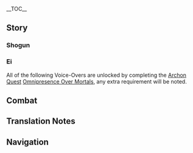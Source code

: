 {{CharacterTabs}}
{{LanguageTabs}}
{{Stub|1={{Meta/VO|tl=1|rm=1}}}}
__TOC__
==Story==
===Shogun===
{{VO/Story
|character           = Raiden Shogun
|language            = zh
|language_s          = zh
|language_t          = zh-tw
|name_s              = 雷电将军
|name_t              = 雷電將軍

|vo_01_01_title_s    = 初次见面…
|vo_01_01_title_t    = 初次見面…
|vo_01_01_subtitle   = Hello
|vo_01_01_file       = VO_{language}{character} Hello.ogg
|vo_01_01_tx_s       = 无须行礼，此身虽然尊贵殊胜，不过此般前来，是想要做些微服游历民间的事。我看上了你的身手，现在你就是我的御侧保镖了。不用担心，遇到危险，我会出手的。
|vo_01_01_tx_t       = 無須行禮，此身雖然尊貴殊勝，不過此般前來，是想要做些微服遊歷民間的事。我看上了（你/妳）的身手，現在（你/妳）就是我的御側保鏢了。不用擔心，遇到危險，我會出手的。
|vo_01_01_rm         =
|vo_01_01_tl         =

|vo_02_01_title_s    = 闲聊・徒然
|vo_02_01_title_t    = 閒聊・徒然
|vo_02_01_subtitle   = Chat: Idleness
|vo_02_01_file       = VO_{language}{character} Chat - Idleness.ogg
|vo_02_01_tx_s       = 徒然无事，对砚枯坐。哼。
|vo_02_01_tx_t       = 徒然無事，對硯枯坐。哼。
|vo_02_01_rm         =
|vo_02_01_tl         =

|vo_02_02_title_s    = 闲聊・浮世
|vo_02_02_title_t    = 閒聊・浮世
|vo_02_02_subtitle   = Chat: The Mortal World
|vo_02_02_file       = VO_{language}{character} Chat - The Mortal World.ogg
|vo_02_02_tx_s       = 浮世景色百千年依旧，人之在世却如白露与泡影。虚无。
|vo_02_02_tx_t       = 浮世景色百千年依舊，人之在世卻如白露與泡影。虛無。
|vo_02_02_rm         =
|vo_02_02_tl         =

|vo_02_03_title_s    = 闲聊・花鸟余情
|vo_02_03_title_t    = 閒聊・花鳥餘情
|vo_02_03_subtitle   = Chat: Worldly Beauty
|vo_02_03_file       = VO_{language}{character} Chat - Worldly Beauty.ogg
|vo_02_03_tx_s       = 无人相陪，此般花鸟余情，也不过衬托我身不移不变的背景罢了。
|vo_02_03_tx_t       = 無人相陪，此般花鳥餘情，也不過襯托我身不移不變的背景罷了。
|vo_02_03_rm         =
|vo_02_03_tl         =

|vo_03_01_title_s    = 下雨的时候…
|vo_03_01_title_t    = 下雨的時候…
|vo_03_01_subtitle   = When It Rains
|vo_03_01_file       = VO_{language}{character} When It Rains.ogg
|vo_03_01_tx_s       = 只是雨滴有什么麻烦的。这还没有打雷呢。
|vo_03_01_tx_t       = 只是雨滴有什麼麻煩的。這還沒有打雷呢。
|vo_03_01_rm         =
|vo_03_01_tl         =

|vo_03_02_title_s    = 下雪的时候…
|vo_03_02_title_t    = 下雪的時候…
|vo_03_02_subtitle   = When It Snows
|vo_03_02_file       = VO_{language}{character} When It Snows.ogg
|vo_03_02_tx_s       = 冬将军也来了。
|vo_03_02_tx_t       = 冬將軍也來了。
|vo_03_02_rm         =
|vo_03_02_tl         =

|vo_03_03_title_s    = 晴天的时候…
|vo_03_03_title_t    = 晴天的時候…
|vo_03_03_subtitle   = On a Clear Day
|vo_03_03_file       = VO_{language}{character} On a Clear Day.ogg
|vo_03_03_tx_s       = 天晴也并不能掩盖雷霆的威光。不下雨也可以降下神雷，看到那棵树了吗？你说你懂了，叫我停手。好吧。
|vo_03_03_tx_t       = 天晴也並不能掩蓋雷霆的威光。不下雨也可以降下神雷，看到那棵樹了嗎？（你/妳）說（你/妳）懂了，叫我停手。好吧。
|vo_03_03_rm         =
|vo_03_03_tl         =

|vo_04_01_title_s    = 早上好…
|vo_04_01_title_t    = 早安…
|vo_04_01_subtitle   = Good Morning
|vo_04_01_file       = VO_{language}{character} Good Morning.ogg
|vo_04_01_tx_s       = 道完早安就打呵欠，太懈怠了。我这次就赦免你的无礼了。早安。
|vo_04_01_tx_t       = 道完早安就打呵欠，太懈怠了。我這次就赦免（你/妳）的無禮了。早安。
|vo_04_01_rm         =
|vo_04_01_tl         =

|vo_04_02_title_s    = 晚安…
|vo_04_02_title_t    = 晚安…
|vo_04_02_subtitle   = Good Night
|vo_04_02_file       = VO_{language}{character} Good Night.ogg
|vo_04_02_tx_s       = 我命十方世界雷鸣平息，愿你今晚得享安睡。
|vo_04_02_tx_t       = 我命十方世界雷鳴平息，願（你/妳）今晚得享安睡。
|vo_04_02_rm         =
|vo_04_02_tl         =

|vo_06_01_title_s    = 关于雷电将军自己・须臾
|vo_06_01_title_t    = 關於雷電將軍自己・須臾
|vo_06_01_subtitle   = About the {character}: Transience
|vo_06_01_file       = VO_{language}{character} About {character} - Transience.ogg
|vo_06_01_tx_s       = 雷鸣闪电，一瞬即逝。正因如此，才会想要撷取「永恒」。不，才必须掌握「永恒」。
|vo_06_01_tx_t       = 雷鳴閃電，一瞬即逝。正因如此，才會想要擷取「永恆」。不，才必須掌握「永恆」。
|vo_06_01_rm         =
|vo_06_01_tl         =

|vo_06_02_title_s    = 关于雷电将军自己・永恒
|vo_06_02_title_t    = 關於雷電將軍自己・永恆
|vo_06_02_subtitle   = About the {character}: Eternity
|vo_06_02_file       = VO_{language}{character} About {character} - Eternity.ogg
|vo_06_02_tx_s       = 「磨损」是一件很可怕的事情。此身诞生的意义，就是承受磨损。这样，或许「内在」就可以触及永恒了吧。
|vo_06_02_tx_t       = 「磨損」是一件很可怕的事情。此身誕生的意義，就是承受磨損。這樣，或許「內在」就可以觸及永恆了吧。
|vo_06_02_rm         =
|vo_06_02_tl         =

|vo_06_03_title_s    = 关于我们・奥诘众
|vo_06_03_title_t    = 關於我們・奧詰眾
|vo_06_03_subtitle   = About Us: Okuzumeshuu
|vo_06_03_file       = VO_{language}{character} About Us - Okuzumeshuu.ogg
|vo_06_03_tx_s       = 现在你是我的侧用人，换言之，依我判断，你是对幕府有用，对我忠诚的人。
|vo_06_03_tx_t       = 現在（你/妳）是我的側用人，換言之，依我判斷，（你/妳）是對幕府有用，對我忠誠的人。
|vo_06_03_rm         =
|vo_06_03_tl         =

|vo_07_01_title_s    = 有什么想要分享…
|vo_07_01_title_t    = 有什麼想要分享…
|vo_07_01_subtitle   = Something to Share
|vo_07_01_file       = VO_{language}{character} Something to Share.ogg
|vo_07_01_tx_s       = 有什么想要分享的？没有。倒是你，为什么没有神之眼却能使用元素之力。和我说说。
|vo_07_01_tx_t       = 有什麼想要分享的？沒有。倒是（你/妳），為什麼沒有神之眼卻能使用元素之力。和我說說。
|vo_07_01_rm         =
|vo_07_01_tl         =

|vo_07_02_title_s    = 感兴趣的见闻…
|vo_07_02_title_t    = 感興趣的見聞…
|vo_07_02_subtitle   = Interesting Things
|vo_07_02_file       = VO_{language}{character} Interesting Things.ogg
|vo_07_02_tx_s       = 虽然身消梦陨，但是她化作了神樱。这，也是「永恒」。
|vo_07_02_tx_t       = 雖然身消夢隕，但是她化作了神櫻。這，也是「永恆」。
|vo_07_02_rm         =
|vo_07_02_tl         =

|vo_08_01_title_s    = 关于神里绫人…
|vo_08_01_title_t    = 關於神里綾人…
|vo_08_01_subtitle   = About [[Kamisato Ayato]]
|vo_08_01_file       = VO_{language}{character} About Kamisato Ayato.ogg
|vo_08_01_tx_s       = 神里一门，无愧于稻妻名门笔头之格。绫人虽然此前在三奉行事务中，耍了不少手段，但是本身忠心可鉴。既往不咎了。
|vo_08_01_tx_t       = 神里一門，無愧於稻妻名門筆頭之格。綾人雖然此前在三奉行事務中，耍了不少手段，但是本身忠心可鑒。既往不咎了。
|vo_08_01_rm         =
|vo_08_01_tl         =

|vo_08_02_title_s    = 关于九条裟罗…
|vo_08_02_title_t    = 關於九條裟羅…
|vo_08_02_subtitle   = About [[Kujou Sara]]
|vo_08_02_file       = VO_{language}{character} About Kujou Sara.ogg
|vo_08_02_tx_s       = 忠义之士，武艺精湛，可担「豪杰」二字。有此麟儿，九条家应该还能兴盛下去吧。
|vo_08_02_tx_t       = 忠義之士，武藝精湛，可擔「豪傑」二字。有此麟兒，九條家應該還能興盛下去吧。
|vo_08_02_rm         =
|vo_08_02_tl         =

|vo_08_03_title_s    = 关于珊瑚宫心海…
|vo_08_03_title_t    = 關於珊瑚宮心海…
|vo_08_03_subtitle   = About [[Sangonomiya Kokomi]]
|vo_08_03_file       = VO_{language}{character} About Sangonomiya Kokomi.ogg
|vo_08_03_tx_s       = 奥罗巴斯确为此身所斩。但是我也许可了珊瑚宫之民，以海祇大御神之名继续祭祀，让它得享牲醴。现在珊瑚宫捣毁鸣神分社，反叛幕府。她作为海祇大御神的现人神巫女，必须要承担责任。
|vo_08_03_tx_t       = 奧羅巴斯確為此身所斬。但是我也許可了珊瑚宮之民，以海祇大御神之名繼續祭祀，讓牠得享牲醴。現在珊瑚宮搗毀鳴神分社，反叛幕府。她作為海祇大御神的現人神巫女，必須要承擔責任。
|vo_08_03_rm         =
|vo_08_03_tl         =

|vo_08_04_title_s    = 关于荒泷一斗…
|vo_08_04_title_t    = 關於荒瀧一斗…
|vo_08_04_subtitle   = About [[Arataki Itto]]
|vo_08_04_file       = VO_{language}{character} About Arataki Itto.ogg
|vo_08_04_tx_s       = 谁？
|vo_08_04_tx_t       = 誰？
|vo_08_04_rm         =
|vo_08_04_tl         =

|vo_08_05_title_s    = 关于宵宫…
|vo_08_05_title_t    = 關於宵宮…
|vo_08_05_subtitle   = About [[Yoimiya]])<br />(Unlocks at Friendship Lv. 4
|vo_08_05_file       = VO_{language}{character} About Yoimiya.ogg
|vo_08_05_tx_s       = 是谁来着？啊，做烟火的。制造须臾幻象的人，沉醉于夏日幻觉的人，虽说如此，亦为我之臣民。<br />嗯，在天领奉行属地里炸烟花？谁啊，她吗？
|vo_08_05_tx_t       = 是誰來著？啊，做煙火的。製造須臾幻象的人，沉醉於夏日幻覺的人，雖說如此，亦為我之臣民。<br />嗯，在天領奉行屬地裡放煙花？誰啊，她嗎？
|vo_08_05_rm         =
|vo_08_05_tl         =

|vo_09_01_title_s    = 想要了解雷电将军・其一
|vo_09_01_title_t    = 想要瞭解雷電將軍・其一
|vo_09_01_subtitle   = More About the {character}: I
|vo_09_01_file       = VO_{language}{character} More About {character} - 01.ogg
|vo_09_01_tx_s       = 有什么事情，说来便是。
|vo_09_01_tx_t       = 有什麼事情，說來便是。
|vo_09_01_rm         =
|vo_09_01_tl         =

|vo_09_02_title_s    = 想要了解雷电将军・其二
|vo_09_02_title_t    = 想要瞭解雷電將軍・其二
|vo_09_02_subtitle   = More About the {character}: II
|vo_09_02_file       = VO_{language}{character} More About {character} - 02.ogg
|vo_09_02_tx_s       = 民间都相信，雷雨天口念「桑原桑原」，便可以无恙。如是因我一念而起的雷暴，必不会加害于你。但是自然天气形成的雷雨就难说了。
|vo_09_02_tx_t       = 民間都相信，雷雨天口唸「桑原桑原」，便可以無恙。如是因我一念而起的雷暴，必不會加害於你。但是自然天氣形成的雷雨就難說了。
|vo_09_02_rm         =
|vo_09_02_tl         =

|vo_10_01_title_s    = 雷电将军的爱好…
|vo_10_01_title_t    = 雷電將軍的愛好…
|vo_10_01_subtitle   = The {character}'s Hobbies
|vo_10_01_file       = VO_{language}{character} Hobbies.ogg
|vo_10_01_tx_s       = 愚问。只有必须要做的事情，和一定不能做的事情。
|vo_10_01_tx_t       = 愚問。只有必須要做的事情，和一定不能做的事情。
|vo_10_01_rm         =
|vo_10_01_tl         =

|vo_10_02_title_s    = 讨厌的食物…
|vo_10_02_title_t    = 討厭的食物…
|vo_10_02_subtitle   = Least Favorite Food
|vo_10_02_file       = VO_{language}{character} Least Favorite Food.ogg
|vo_10_02_tx_s       = 愚问。只有维持身体营养必须吃的，和会损害身体的。
|vo_10_02_tx_t       = 愚問。只有維持身體營養必須吃的，和會損害身體的。
|vo_10_02_rm         =
|vo_10_02_tl         =

<!-- Receiving a Gift -->
|vo_11_01_title_s    = 收到赠礼・其一
|vo_11_01_title_t    = 收到贈禮・其一
|vo_11_01_subtitle   = Receiving a Gift: I
|vo_11_01_file       = VO_{language}{character} Receiving a Gift - 01.ogg
|vo_11_01_tx_s       = 熟悉的味道。不坏。
|vo_11_01_tx_t       = 熟悉的味道。不壞。
|vo_11_01_rm         = 
|vo_11_01_tl         =  

|vo_11_02_title_s    = 收到赠礼・其二
|vo_11_02_title_t    = 收到贈禮・其二
|vo_11_02_subtitle   = Receiving a Gift: II
|vo_11_02_file       = VO_{language}{character} Receiving a Gift - 02.ogg
|vo_11_02_tx_s       = 放在这里吧，我会尝的。
|vo_11_02_tx_t       = 放在這裡吧，我會嚐的。
|vo_11_02_rm         = 
|vo_11_02_tl         = 

|vo_11_03_title_s    = 收到赠礼・其三
|vo_11_03_title_t    = 收到贈禮・其三
|vo_11_03_subtitle   = Receiving a Gift: III
|vo_11_03_file       = VO_{language}{character} Receiving a Gift - 03.ogg
|vo_11_03_tx_s       = 会损害身体机能，拿走。
|vo_11_03_tx_t       = 會損害身體機能，拿走。
|vo_11_03_rm         = 
|vo_11_03_tl         = 

|vo_12_01_title_s    = 生辰…
|vo_12_01_title_t    = 生辰…
|vo_12_01_subtitle   = Birth Date
|vo_12_01_file       = VO_{language}{character} Birth Date.ogg
|vo_12_01_tx_s       = 今日是你的生辰之日吗？随我回城，我来对全体旗本众宣读祝词吧。嗯？「太丢人别这样。」…好吧。
|vo_12_01_tx_t       = 今日是（你/妳）的生辰之日嗎？隨我回城，我來對全體旗本眾宣讀祝詞吧。嗯？「太丟人別這樣。」…好吧。
|vo_12_01_rm         =
|vo_12_01_tl         =

|vo_13_01_title_s    = 突破的感受・起
|vo_13_01_title_t    = 突破的感受・起
|vo_13_01_subtitle   = Feelings About Ascension: Intro
|vo_13_01_file       = VO_{language}{character} Feelings About Ascension -  01.ogg
|vo_13_01_tx_s       = 我之流派里，「初传」之位，可以学习太刀的九向剑路之势，以及薙刀术的基本。与其他流派并无大差异。应该说，其他流派与我之流派并无差异。
|vo_13_01_tx_t       = 我之流派裡，「初傳」之位，可以學習太刀的九向劍路之勢，以及薙刀術的基本。與其他流派並無大差異。應該說，其他流派與我之流派並無差異。
|vo_13_01_rm         =
|vo_13_01_tl         =

|vo_13_02_title_s    = 突破的感受・承
|vo_13_02_title_t    = 突破的感受・承
|vo_13_02_subtitle   = Feelings About Ascension: Building Up
|vo_13_02_file       = VO_{language}{character} Feelings About Ascension -  02.ogg
|vo_13_02_tx_s       = 我之流派里，「中传」之位，太刀术需要研习各种「构」位与变化，薙刀术则需熟练诸「切」与「返」之理。
|vo_13_02_tx_t       = 我之流派裡，「中傳」之位，太刀術需要研習各種「構」位與變化，薙刀術則需熟練諸「切」與「返」之理。
|vo_13_02_rm         =
|vo_13_02_tl         =

|vo_13_03_title_s    = 突破的感受・转
|vo_13_03_title_t    = 突破的感受・轉
|vo_13_03_subtitle   = Feelings About Ascension: Climax
|vo_13_03_file       = VO_{language}{character} Feelings About Ascension -  03.ogg
|vo_13_03_tx_s       = 我之流派里，「皆传」之位，需要研习诸般奥义。无奈大部分都需要配合元素之力，对凡人来说可能有些太难了。世间其余流派大多都无法触及此境。
|vo_13_03_tx_t       = 我之流派裡，「皆傳」之位，需要研習諸般奧義。無奈大部分都需要配合元素之力，對凡人來說可能有些太難了。世間其餘流派大多都無法觸及此境。
|vo_13_03_rm         =
|vo_13_03_tl         =
}}

===Ei===
All of the following Voice-Overs are unlocked by completing the [[Archon Quest]] [[Omnipresence Over Mortals]], any extra requirement will be noted.
{{VO/Story
|character           = Raiden Ei
|language            = zh
|language_s          = zh
|language_t          = zh-tw
|name_s              = 雷电将军
|name_t              = 雷電將軍

|vo_01_01_title_s    = 打雷的时候…
|vo_01_01_title_t    = 打雷的時候…
|vo_01_01_subtitle   = When Thunder Strikes
|vo_01_01_file       = VO_{language}{character} When Thunder Strikes.ogg
|vo_01_01_tx_s       = 哎呀，你不会怕了吧。明明此世最为殊胜最为恐怖的雷霆化身就站在你身边。
|vo_01_01_tx_t       = 哎呀，（你/妳）不會怕了吧。明明此世最為殊勝最為恐怖的雷霆化身就站在（你/妳）身邊。
|vo_01_01_rm         =
|vo_01_01_tl         =

|vo_02_01_title_s    = 中午好…
|vo_02_01_title_t    = 午安…
|vo_02_01_subtitle   = Good Afternoon
|vo_02_01_file       = VO_{language}{character} Good Afternoon.ogg
|vo_02_01_tx_s       = 啊，想吃甜点心。嗯，为什么不行？什么叫「哪有这个时间吃甜品的」。之前是因为他们看我是将军所以惯着我的？这样啊。
|vo_02_01_tx_t       = 啊，想吃甜點心。嗯，為什麼不行？什麼叫「哪有這個時間吃甜品的」。之前是因為他們看我是將軍所以慣著我的？這樣啊。
|vo_02_01_rm         =
|vo_02_01_tl         =

|vo_02_02_title_s    = 晚上好…
|vo_02_02_title_t    = 晚上好…
|vo_02_02_subtitle   = Good Evening
|vo_02_02_file       = VO_{language}{character} Good Evening.ogg
|vo_02_02_tx_s       = 你想知道夜晚流星的真相吗？哈哈，真相就是缥缈须臾的一瞬天光罢了。嗯，你说其实是你？你也是天狗吗？
|vo_02_02_tx_t       = （你/妳）想知道夜晚流星的真相嗎？哈哈，真相就是縹緲須臾的一瞬天光罷了。嗯，（你/妳）說其實是（你/妳）？（你/妳）也是天狗嗎？
|vo_02_02_rm         =
|vo_02_02_tl         =

|vo_03_01_title_s    = 关于我们・用心棒
|vo_03_01_title_t    = 關於我們・用心棒
|vo_03_01_subtitle   = About Us: Protector)<br />(Unlocks at Friendship Lv. 6
|vo_03_01_file       = VO_{language}{character} About Us - Protector.ogg
|vo_03_01_tx_s       = 虽然是微服出访的保镖，但是我遇到危险不用替我挡刀了。将军她构造还挺结实的，坏了还能替换呢。所以遇到危险把将军她推到前面就好了。
|vo_03_01_tx_t       = 雖然是微服出訪的保鏢，但是我遇到危險不用替我擋刀了。將軍她構造還挺結實的，壞了還能替換呢。所以遇到危險把將軍她推到前面就好了。
|vo_03_01_rm         =
|vo_03_01_tl         =

|vo_03_02_title_s    = 关于我们・直传
|vo_03_02_title_t    = 關於我們・直傳
|vo_03_02_subtitle   = About Us: Legacy)<br />(Unlocks at Friendship Lv. 6
|vo_03_02_file       = VO_{language}{character} About Us - Legacy.ogg
|vo_03_02_tx_s       = 稻妻的薙刀术和剑术以及锻刀技法，基本都是由我直接传下的，随后因人资质不同而分枝开花、各自结果。<br />如何，再接我一刀？还能无事的话，许可你在稻妻开宗立派哦。啊，武艺的精进真是叫人欲罢不能。
|vo_03_02_tx_t       = 稻妻的薙刀術和劍術以及鍛刀技法，基本都是由我直接傳下的，隨後因人資質不同而分枝開花、各自結果。<br />如何，再接我一刀？還能無事的話，許可（你/妳）在稻妻開宗立派哦。啊，武藝的精進真是叫人欲罷不能。
|vo_03_02_rm         =
|vo_03_02_tl         =

|vo_04_01_title_s    = 关于「神之眼」…
|vo_04_01_title_t    = 關於「神之眼」…
|vo_04_01_subtitle   = About the [[Vision]])<br />(Unlocks at Friendship Lv. 4
|vo_04_01_file       = VO_{language}{character} About the Vision.ogg
|vo_04_01_tx_s       = 外面的世界居然已经这么久没有出现过雷元素的神之眼了吗？虽然我因为一些制约无法说明…赐予神之眼这件事，和我的意志无关。重要的，还是人的「渴望」，以及…
|vo_04_01_tx_t       = 外面的世界居然已經這麼久沒有出現過雷元素的神之眼了嗎？雖然我因為一些制約無法說明…賜予神之眼這件事，和我的意志無關。重要的，還是人的「渴望」，以及…
|vo_04_01_rm         =
|vo_04_01_tl         =

|vo_05_01_title_s    = 关于八重神子…
|vo_05_01_title_t    = 關於八重神子…
|vo_05_01_subtitle   = About [[Yae Miko]])<br />(Unlocks at Friendship Lv. 4
|vo_05_01_file       = VO_{language}{character} About Yae Miko.ogg
|vo_05_01_tx_s       = 那家伙啊，最初她就是个会被油豆腐引诱的家伙。现在居然这么工于谋略了，让人欣慰。不过被她算计了，还是有些不愉快。虽说是为了我好，下次见到她恐怕会被她嘲笑的…那就先发制人，斩她一刀好了。反正她也能躲掉。
|vo_05_01_tx_t       = 那傢伙啊，最初她就是個會被油豆腐引誘的傢伙。現在居然這麼工於謀略了，讓人欣慰。不過被她算計了，還是有些不愉快。雖說是為了我好，下次見到她恐怕會被她嘲笑的…那就先發制人，斬她一刀好了。反正她也能躲掉。
|vo_05_01_rm         =
|vo_05_01_tl         =

|vo_05_02_title_s    = 关于神里绫华…
|vo_05_02_title_t    = 關於神里綾華…
|vo_05_02_subtitle   = About [[Kamisato Ayaka]])<br />(Unlocks at Friendship Lv. 4
|vo_05_02_file       = VO_{language}{character} About Kamisato Ayaka.ogg
|vo_05_02_tx_s       = 神里一门，无愧于稻妻名门笔头之格。欸，你说我和将军的评价一模一样。那，绫华她，她剑术也很好。
|vo_05_02_tx_t       = 神里一門，無愧於稻妻名門筆頭之格。欸，（你/妳）說我和將軍的評價一模一樣。那…綾華她、她劍術也很好。
|vo_05_02_rm         =
|vo_05_02_tl         =

|vo_05_03_title_s    = 关于托马…
|vo_05_03_title_t    = 關於托馬…
|vo_05_03_subtitle   = About [[Thoma]])<br />(Unlocks at Friendship Lv. 4
|vo_05_03_file       = VO_{language}{character} About Thoma.ogg
|vo_05_03_tx_s       = 虽然差点夺走他神之眼这件事，我也不能说是完全没有责任。但要说道歉的话，还是应该让将军她去比较好吧…好吧，我也会好好反省的。
|vo_05_03_tx_t       = 雖然差點奪走他神之眼這件事，我也不能說是完全沒有責任。但要說道歉的話，還是應該讓將軍她去比較好吧…好吧，我也會好好反省的。
|vo_05_03_rm         =
|vo_05_03_tl         =

|vo_05_04_title_s    = 关于国崩…
|vo_05_04_title_t    = 關於國崩…
|vo_05_04_subtitle   = About [[Kunikuzushi]])<br />(Unlocks at Friendship Lv. 4
|vo_05_04_file       = VO_{language}{character} About Kunikuzushi.ogg
|vo_05_04_tx_s       = 那小子是制造将军的副产物。对他不加以管束，应该是因为我内心还是觉得对他有所亏欠吧。
|vo_05_04_tx_t       = 那小子是製造將軍的副產物。對他不加以管束，應該是因為我內心還是覺得對他有所虧欠吧。
|vo_05_04_rm         =
|vo_05_04_tl         =

|vo_05_05_title_s    = 关于摩拉克斯…
|vo_05_05_title_t    = 關於摩拉克斯…
|vo_05_05_subtitle   = About [[Zhongli|Morax]])<br />(Unlocks at Friendship Lv. 4
|vo_05_05_file       = VO_{language}{character} About Morax.ogg
|vo_05_05_tx_s       = 曾经与他共饮之时，我还只是一介影武者，敬陪众神末席。他做出了这样的选择是吗？不过，我想他在下一个时代，仍然会继续和更多的人相遇吧。
|vo_05_05_tx_t       = 曾經與他共飲之時，我還只是一介影武者，敬陪眾神末席。他做出了這樣的選擇是嗎？不過，我想他在下一個時代，仍然會繼續和更多的人相遇吧。
|vo_05_05_rm         =
|vo_05_05_tl         =

|vo_05_06_title_s    = 关于温迪…
|vo_05_06_title_t    = 關於溫迪…
|vo_05_06_subtitle   = About [[Venti]])<br />(Unlocks at Friendship Lv. 4
|vo_05_06_file       = VO_{language}{character} About Venti.ogg
|vo_05_06_tx_s       = 风神的化身现在还叫这个名字吗？说实话，第一次见他就感觉他浑身透着和我一定相处不来的气质。然后就是，他的确很能喝酒。
|vo_05_06_tx_t       = 風神的化身現在還叫這個名字嗎？說實話，第一次見他就感覺他渾身透著和我一定相處不來的氣質。然後就是，他的確很能喝酒。
|vo_05_06_rm         =
|vo_05_06_tl         =

|vo_06_01_title_s    = 想要了解影・其三
|vo_06_01_title_t    = 想要瞭解影・其三
|vo_06_01_subtitle   = More About Ei: III)<br />(Unlocks at Friendship Lv. 4
|vo_06_01_file       = VO_{language}{character} More About {character} - 03.ogg
|vo_06_01_tx_s       = 《珍说》一书所言大致都是真的。那时她正忙于周旋岛内之事，于是我作为影武者，假托她名出现在了平定海祇的军阵中。但是后面的剧情，就只是人们的一厢情愿罢了。我原本只是醉心剑技的武人，没有那种感化万民的德行。
|vo_06_01_tx_t       = 《珍說》一書所言大致都是真的。那時她正忙於周旋島內之事，於是我作為影武者，假託她名出現在了平定海祇的軍陣中。但是後面的劇情，就只是人們的一廂情願罷了。我原本只是醉心劍技的武人，沒有那種感化萬民的德行。
|vo_06_01_rm         =
|vo_06_01_tl         =

|vo_06_02_title_s    = 想要了解影・其四
|vo_06_02_title_t    = 想要瞭解影・其四
|vo_06_02_subtitle   = More About Ei: IV)<br />(Unlocks at Friendship Lv. 5
|vo_06_02_file       = VO_{language}{character} More About {character} - 04.ogg
|vo_06_02_tx_s       = 追求「永恒」可能也只是一种逃避罢了。最后我采取的方法也和缩壳乌龟一样。不过乌龟本来就是长寿的象征，说不定追求永恒就是会变成这样的形态。
|vo_06_02_tx_t       = 追求「永恆」可能也只是一種逃避罷了。最後我採取的方法也和縮頭烏龜一樣。不過烏龜本來就是長壽的象徵，說不定追求永恆就是會變成這樣的形態。
|vo_06_02_rm         =
|vo_06_02_tl         =

|vo_06_03_title_s    = 想要了解影・其五
|vo_06_03_title_t    = 想要瞭解影・其五
|vo_06_03_subtitle   = More About Ei: V)<br />(Unlocks at Friendship Lv. 5
|vo_06_03_file       = VO_{language}{character} More About {character} - 05.ogg
|vo_06_03_tx_s       = 恐惧是因为我在五百年前目睹了她的消亡和「那个事物」。但，如果…如果是你的话，一定可以拯救所有人的。如果是你的话，一定会拯救世界的。就像是我记得稻妻的一切一样，只要你记得我，我就能永远地活着。
|vo_06_03_tx_t       = 恐懼是因為我在五百年前目睹了她的消亡和「那個事物」。但，如果…如果是（你/妳）的話，一定可以拯救所有人的。如果是（你/妳）的話，一定會拯救世界的。就像是我記得稻妻的一切一樣，只要（你/妳）記得我，我就能永遠地活著。
|vo_06_03_rm         =
|vo_06_03_tl         =

|vo_07_01_title_s    = 影的烦恼…
|vo_07_01_title_t    = 影的煩惱…
|vo_07_01_subtitle   = Ei's Troubles
|vo_07_01_file       = VO_{language}{character} Troubles.ogg
|vo_07_01_tx_s       = 你不要让我做饭啦。我什么都能办到，但是真的不会做饭。
|vo_07_01_tx_t       = （你/妳）不要讓我做飯啦。我什麼都能辦到，但是真的不會做飯。
|vo_07_01_rm         =
|vo_07_01_tl         =

|vo_07_02_title_s    = 喜欢的食物…
|vo_07_02_title_t    = 喜歡的食物…
|vo_07_02_subtitle   = Favorite Food
|vo_07_02_file       = VO_{language}{character} Favorite Food.ogg
|vo_07_02_tx_s       = 你别听将军她的。甜点心！蛀牙什么的，换一套就好了。这怎么会影响对永恒的追求呢。
|vo_07_02_tx_t       = （你/妳）別聽將軍她的。甜點心！蛀牙什麼的，換一套就好了。這怎麼會影響對永恆的追求呢。
|vo_07_02_rm         =
|vo_07_02_tl         =

|vo_08_01_title_s    = 生日…
|vo_08_01_title_t    = 生日…
|vo_08_01_subtitle   = Birthday
|vo_08_01_file       = VO_{language}{character} Birthday.ogg
|vo_08_01_tx_s       = 生日快乐！那今日就一起庆祝吧，使之成为可以铭记一年的美好瞬间。然后等到来年今日，便继续庆祝。如是便可得「永恒」的快乐。
|vo_08_01_tx_t       = 生日快樂！那今日就一起慶祝吧，使之成為可以銘記一年的美好瞬間。然後等到來年今日，便繼續慶祝。如是便可得「永恆」的快樂。
|vo_08_01_rm         =
|vo_08_01_tl         =

|vo_09_01_title_s    = 突破的感受・合
|vo_09_01_title_t    = 突破的感受・合
|vo_09_01_subtitle   = Feelings about Ascension: Conclusion
|vo_09_01_file       = VO_{language}{character} Feelings About Ascension -  04.ogg
|vo_09_01_tx_s       = 奥义中的奥义，也就是「无想」又无双的一刀。有你作为陪练之宾，我好像能挥出更强更快的一剑。
|vo_09_01_tx_t       = 奧義中的奧義，也就是「無想」又無雙的一刀。有（你/妳）作為陪練之賓，我好像能揮出更強更快的一劍。
|vo_09_01_rm         =
|vo_09_01_tl         =
}}

==Combat==
{{Combat VO
|character           = {{ROOTPAGENAME}}
|language            = zh

|skill_1_tx_s        = 威光无赦！
|skill_1_tx_t        = 威光無赦！
|skill_1_rm          = Wēiguāng wú shè!
|skill_1_tl          = No forgiveness in majestic light!
|skill_2_tx_s        = 无处遁逃！
|skill_2_tx_t        = 無處遁逃！
|skill_2_rm          = Wúchù dùntáo!
|skill_2_tl          = Nowhere to run!
|skill_3_tx_s        = 泡影看破！
|skill_3_tx_t        = 泡影看破！
|skill_3_rm          = Pàoyǐng kànpò!
|skill_3_tl          = Illusion uncovered! (lit. "Bubble-shadow uncovered!")<ref group="TN •">In Buddhist contexts, bubbles and shadows are synonymous with dreams and illusions.</ref>

|burst_1_tx_s        = 无念，断绝！
|burst_1_tx_t        = 無念，斷絕！
|burst_1_rm          = Wúniàn, duànjué!
|burst_1_tl          = Slash of non-thought! (lit. "Non-thought (no design), sever!")<ref group="TN •">Perhaps a paraphrase of the [[Musou no Hitotachi]] ("One Slash of No Conception/Non-Mind").</ref>
|burst_2_tx_s        = 此刻，寂灭之时！
|burst_2_tx_t        = 此刻，寂滅之時！
|burst_2_rm          = Cǐkè, jìmiè zhī shí!
|burst_2_tl          = Now is the time for nirvana!<ref group="TN •">This line refers to (Buddhist) enlightenment, which was equated with mastery in swordsmanship by the Japanese swordsmen-philosophers {{w|Miyamoto Musashi}} (1584–1645) and {{w|Yagyū Munenori|Yagyuu Munenori}} (1571–1646).</ref>
|burst_3_tx_s        = 稻光，亦是永恒！
|burst_3_tx_t        = 稻光，亦是永恆！
|burst_3_rm          = Dàoguāng, yì shì Yǒnghéng!
|burst_3_tl          = Lightning, that too is Eternity! (Inazuma, [[Engulfing Lightning]], and transience embody Eternity)<ref group="TN •">{{lang|''Dàoguāng''|zh=稻光}} is the Mandarin reading of the Japanese word {{lang|''inabikari''|ja={{wt|稲光}}|ja_lit=rice light|ja_tl=(flash of) lightning}}. This voice-over may have a triple meaning. First, she blesses her nation Inazuma ("Lightning") so that it will prosper forever. Second, she claims her legendary polearm [[Engulfing Lightning]] ({{lang|Tìcǎo zhī {{subst:uc:d}}àoguāng|zh=薙草之稻光|zh_tl=Lightning of Grass-Cutting}}) is omnipotent. Finally, in Buddhist sutras (such as the ''{{w|Diamond Sutra}}''), a flash of lightning is regarded as a symbol of transience, which is deemed as the way to Eternity by [[Makoto]], as well as by Ei after her second Story Quest.</ref>

|sprint-s_1_file     = Sprint Start 01,Sprint Start 02,Sprint Start 03


|glider_1_file       = Deploying Wind Glider 01,Deploying Wind Glider 02,Deploying Wind Glider 03

|chest_1_tx_s        = 收下吧，于我无用。
|chest_1_tx_t        = 收下吧，於我無用。
|chest_1_rm          = Shōuxià ba, yú wǒ wúyòng.
|chest_1_tl          = Take them. No use for me.
|chest_2_tx_s        = …不过须臾之梦。
|chest_2_tx_t        = …不過須臾之夢。
|chest_2_rm          = ...Bùguò xūyú zhī mèng.
|chest_3_tx_s        = 嗯？
|chest_3_tx_t        = 嗯？
|chest_3_rm          = Ńg?
|chest_3_tl          = Hmm?

|low-hp_1_tx_s       = …枷锁当断。
|low-hp_1_tx_t       = …枷鎖當斷。
|low-hp_1_rm         = ...Jiāsuǒ dāng duàn.
|low-hp_1_tl         = ...Must cut off the shackles and chains [of my mind]<ref group="TN •">{{lang|''Jiāsuǒ''|zh=枷锁|zh_lit=shackle-chain}} is a Buddist term to refer to hindrances in the mind, often used in Japanese Zen Buddhism as {{lang|''kasa''|ja=枷鎖}}.</ref>
|low-hp_2_tx_s       = …诸恶当斩。
|low-hp_2_tx_t       = …諸惡當斬。
|low-hp_2_rm         = ...Zhū'è dāng zhǎn.
|low-hp_2_tl         = ...Must slash all evils.
|low-hp_3_tx_s       = …肃清阻碍。
|low-hp_3_tx_t       = …肅清阻礙。
|low-hp_3_rm         = ...Sùqīng zǔ'ài.
|low-hp_3_tl         = ...Purge obstacles.


|fallen_1_tx_s       = 浮世一梦…
|fallen_1_tx_t       = 浮世一夢…
|fallen_1_rm         = Fúshì yī mèng...
|fallen_2_tx_s       = 无念，无执…
|fallen_2_tx_t       = 無念，無執…
|fallen_2_rm         = Wúniàn, wúzhí...
|fallen_2_tl         = Detachment from worldly desires... (lit. "Non-thought, non-attachment...")
|fallen_3_tx_s       = 雷鸣，将歇…
|fallen_3_tx_t       = 雷鳴，將歇…
|fallen_3_rm         = Léimíng, jiāng xiē...
|fallen_3_tl         = The thunderclap... will stop soon...

|hit-l_1_file        = Light Hit Taken 01,Light Hit Taken 02,Light Hit Taken 03,Light Hit Taken 04,Light Hit Taken 05,Light Hit Taken 06

|hit-h_1_tx_s        = 无礼…
|hit-h_1_tx_t        = 無禮…
|hit-h_1_rm          = Wúlǐ...
|hit-h_1_tl          = Insolent...
|hit-h_2_tx_s        = 荒谬…
|hit-h_2_tx_t        = 荒謬…
|hit-h_2_rm          = Huāngmiù...
|hit-h_2_tl          = Absurd...
|hit-h_3_file        = Heavy Hit Taken 03,Heavy Hit Taken 04,Heavy Hit Taken 05,Heavy Hit Taken 06

|join_1_tx_s         = 有什么事？
|join_1_tx_t         = 有什麼事？
|join_1_rm           = Yǒu shénme shì?
|join_1_tl           = What is your business with me?
|join_2_tx_s         = 随我左右即可。
|join_2_tx_t         = 隨我左右即可。
|join_2_rm           = Suí wǒ zuǒyòu jí kě.
|join_2_tl           = You can follow me around.
|join_3_tx_s         = 出征之时已至。
|join_3_tx_t         = 出征之時已至。
|join_3_rm           = Chūzhēng zhī shí yǐ zhì.
|join_3_tl           = The time of the campaign has come.


|atk-l_1_file        = Light Attack 01,Light Attack 02,Light Attack 03,Light Attack 04,Light Attack 05,Light Attack 06,Light Attack 07

|atk-m_1_file        = Mid Attack 01,Mid Attack 02,Mid Attack 03

|atk-h_1_file        = Heavy Attack 01,Heavy Attack 02,Heavy Attack 03

|climb_1_file        = Climbing 01,Climbing 02,Climbing 03,Climbing 04,Climbing 05

|climb-b_1_file      = Climbing Breath 01,Climbing Breath 02,Climbing Breath 03

|jump_1_file         = Jumping 01,Jumping 02,Jumping 03,Jumping 04,Jumping 05
}}

==Translation Notes==
{{Reflist|group=TN •}}

==Navigation==
{{Character Navbox|link type=vo-zh}}